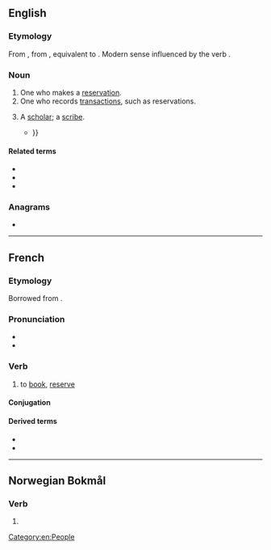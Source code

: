 {{also|Booker}}
==English==

===Etymology===
From {{inh|en|enm|bokere}}, from {{inh|en|ang|bōcere|t=scribe}}, equivalent to {{suffix|en|book|er|id2=agent noun}}. Modern sense influenced by the verb {{m|en|book|to book}}.

===Noun===
{{en-noun}}

# One who makes a [[reservation]].
# One who records [[transaction]]s, such as reservations. {{rfex|en}}
# {{lb|en|obsolete}} A [[scholar]]; a [[scribe]].
#* {{quote-book|en|year=1711|author=Martin Parker|author2=William Wagstaffe (M.D.)|title=The king enjoyes his own again|passage=What '''Booker''' doth prognosticate Concerning Kings or Kingdoms State {{...}}}}

====Related terms====
* {{l|en|book}}
* {{l|en|bookie}}
* {{l|en|booking}}

===Anagrams===
* {{anagrams|en|a=bekoor|Brooke|brooke|rebook}}

[[Category:en:People]]

----

==French==

===Etymology===
Borrowed from {{af|fr|lang1=en|book|-er}}.

===Pronunciation===
* {{fr-IPA|bouker}}
* {{audio|fr|LL-Q150 (fra)-Lyokoï-booker.wav|Audio}}

===Verb===
{{fr-verb}}

# to [[book]], [[reserve]]

====Conjugation====
{{fr-conj-auto|pron=bouker}}

====Derived terms====
* {{l|fr|overbooker}}
* {{l|fr|surbooker}}

----

==Norwegian Bokmål==

===Verb===
{{nb-verb-form}}

# {{form of|nb|present tense|booke}}